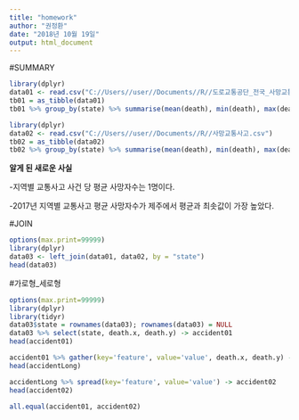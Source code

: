 ```yaml
---
title: "homework"
author: "권정환"
date: "2018년 10월 19일"
output: html_document
---
```



#SUMMARY
 
```r
library(dplyr)
data01 <- read.csv("C://Users//user//Documents//R//도로교통공단_전국_사망교통사고_2017.csv") 
tb01 = as_tibble(data01)
tb01 %>% group_by(state) %>% summarise(mean(death), min(death), max(death), sd(death))
```

```r
library(dplyr)
data02 <- read.csv("C://Users//user//Documents//R//사망교통사고.csv")
tb02 = as_tibble(data02)
tb02 %>% group_by(state) %>% summarise(mean(death), min(death), max(death), sd(death))

```


**알게 된 새로운 사실**

-지역별 교통사고 사건 당 평균 사망자수는 1명이다.

-2017년 지역별 교통사고 평균 사망자수가 제주에서 평균과 최솟값이 가장 높았다.
  

#JOIN

```r
options(max.print=99999)
library(dplyr)
data03 <- left_join(data01, data02, by = "state")
head(data03)

```

#가로형_세로형

```r
options(max.print=99999)
library(dplyr)
library(tidyr)
data03$state = rownames(data03); rownames(data03) = NULL
data03 %>% select(state, death.x, death.y) -> accident01
head(accident01)

accident01 %>% gather(key='feature', value='value', death.x, death.y) -> accidentLong
head(accidentLong)

accidentLong %>% spread(key='feature', value='value') -> accident02
head(accident02)

all.equal(accident01, accident02)
```